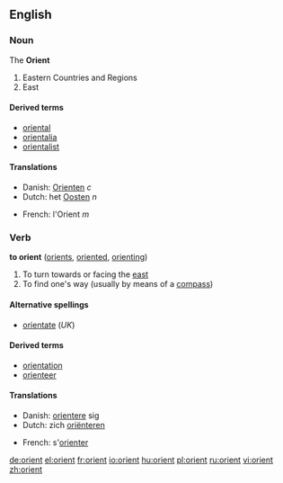 ==English==
===Noun===
The '''Orient'''

#Eastern Countries and Regions
#East

====Derived terms====
*[[oriental]]
*[[orientalia]]
*[[orientalist]]

====Translations====
{{top}}
*Danish: [[Orienten]] ''c''
*Dutch: het [[Oosten]] ''n''
{{mid}}
*French: l'Orient ''m''
{{bottom}}

===Verb===
'''to orient''' ([[orients]], [[oriented]], [[orienting]])

#To turn towards or facing the [[east]]
#To find one's way (usually by means of a [[compass]])

====Alternative spellings====
*[[orientate]] (''UK'')

====Derived terms====
*[[orientation]]
*[[orienteer]]

====Translations====
{{top}}
*Danish: [[orientere]] sig
*Dutch: zich [[oriënteren]]
{{mid}}
*French: s'[[orienter]]
{{bottom}}

[[de:orient]]
[[el:orient]]
[[fr:orient]]
[[io:orient]]
[[hu:orient]]
[[pl:orient]]
[[ru:orient]]
[[vi:orient]]
[[zh:orient]]